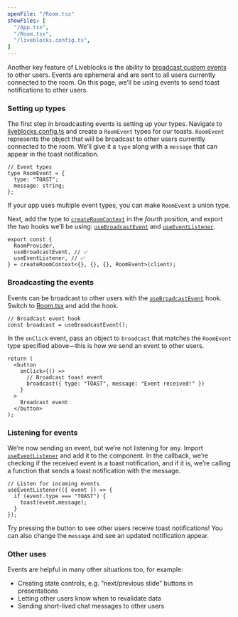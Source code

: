 ```yaml
---
openFile: "/Room.tsx"
showFiles: [
  "/App.tsx",
  "/Room.tsx",
  "/liveblocks.config.ts",
]
---
```


Another key feature of Liveblocks is the ability to [broadcast custom events](/broadcast) to other users. Events are ephemeral and are sent to all users currently connected to the room.
On this page, we’ll be using events to send toast notifications to other users.

### Setting up types

The first step in broadcasting events is setting up your types. Navigate to [liveblocks.config.ts][] and create a `RoomEvent` types for our toasts.
`RoomEvent` represents the object that will be broadcast to other users currently connected to the room. We’ll give it a `type` along with a `message`
that can appear in the toast notification.

```tsx
// Event types
type RoomEvent = {
  type: "TOAST";
  message: string;
};
```

<Banner title="Multiple event types">

If your app uses multiple event types, you can make `RoomEvent` a union type.

</Banner>

Next, add the type to [`createRoomContext`][] in the _fourth_ position, and export the two hooks we’ll be using: [`useBroadcastEvent`][] and [`useEventListener`][].

```tsx highlight="3-5"
export const {
  RoomProvider,
  useBroadcastEvent, // ✅
  useEventListener, // ✅
} = createRoomContext<{}, {}, {}, RoomEvent>(client);
```

### Broadcasting the events

Events can be broadcast to other users with the [`useBroadcastEvent`][] hook. Switch to [Room.tsx][] and add the hook.

```tsx
// Broadcast event hook
const broadcast = useBroadcastEvent();
```

In the `onClick` event, pass an object to `broadcast` that matches the `RoomEvent` type specified above—this is how we send an event to other users.

```tsx highlight="5"
return (
  <button
    onClick={() =>
      // Broadcast toast event
      broadcast({ type: "TOAST", message: "Event received!" })
    }
  >
    Broadcast event
  </button>
);
```

### Listening for events

We’re now sending an event, but we’re not listening for any. Import [`useEventListener`][] and add it to the component. In the callback, we’re checking if
the received event is a toast notification, and if it is, we’re calling a function that sends a toast notification with the message.

```tsx
// Listen for incoming events
useEventListener(({ event }) => {
  if (event.type === "TOAST") {
    toast(event.message);
  }
});
```

Try pressing the button to see other users receive toast notifications! You can also change the `message` and see an updated notification appear.

### Other uses

Events are helpful in many other situations too, for example:

- Creating state controls, e.g. “next/previous slide” buttons in presentations
- Letting other users know when to revalidate data
- Sending short-lived chat messages to other users

[`createRoomContext`]: /docs/api-reference/liveblocks-react#createRoomContext
[`useBroadcastEvent`]: /docs/api-reference/liveblocks-react#useBroadcastEvent
[`useEventListener`]: /docs/api-reference/liveblocks-react#useEventListener

[liveblocks.config.ts]: #/liveblocks.config.ts
[App.tsx]: #/App.tsx
[Room.tsx]: #/Room.tsx
